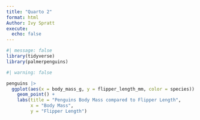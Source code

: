 ```yaml
---
title: "Quarto 2"
format: html
Author: Ivy Spratt
execute: 
  echo: false
---
```


```r
#| message: false
library(tidyverse)
library(palmerpenguins)
```

```r
#| warning: false

penguins |> 
  ggplot(aes(x = body_mass_g, y = flipper_length_mm, color = species)) +
    geom_point() +
    labs(title = "Penguins Body Mass compared to Flipper Length", 
         x = "Body Mass", 
         y = "Flipper Length")
```
